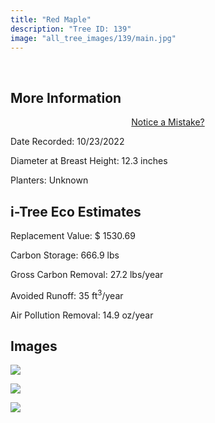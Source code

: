 ```yaml
---
title: "Red Maple"
description: "Tree ID: 139"
image: "all_tree_images/139/main.jpg"
---
```


<br>

## **More Information**
::: column-margin
<center><a class="button" href="https://forms.gle/W6f5nwYxrM33hF4f7">Notice a Mistake?</a></center>
:::


Date Recorded:  10/23/2022

Diameter at Breast Height:  12.3  inches

Planters:  Unknown

## **i-Tree Eco Estimates**


 Replacement Value: $ 1530.69

 Carbon Storage:  666.9  lbs

 Gross Carbon Removal:  27.2  lbs/year

 Avoided Runoff:  35  ft<sup>3</sup>/year

 Air Pollution Removal:  14.9  oz/year

## **Images**


 ![](all_tree_images/139/IMG_6884.jpg)

 ![](all_tree_images/139/IMG_6885.jpg)

 ![](all_tree_images/139/main.jpg)
